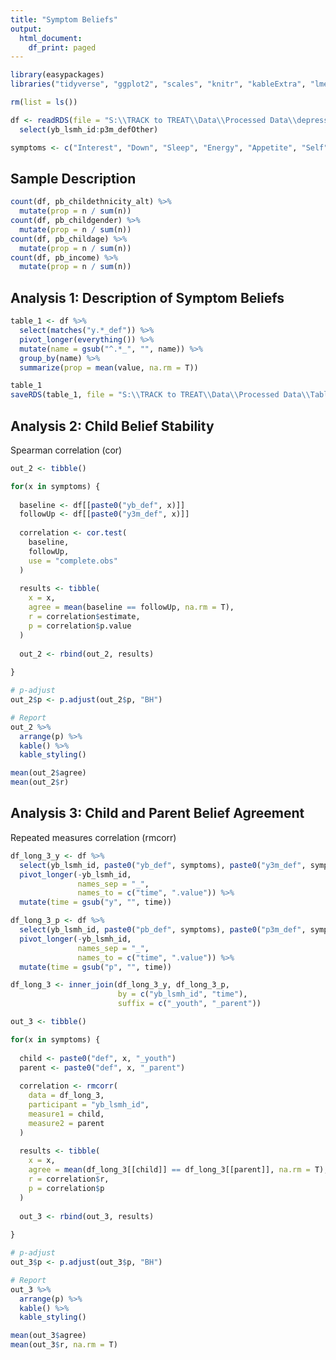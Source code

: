 ```yaml
---
title: "Symptom Beliefs"
output:
  html_document:
    df_print: paged
---
```


```r
library(easypackages)
libraries("tidyverse", "ggplot2", "scales", "knitr", "kableExtra", "lme4", "lmerTest", "rmcorr")

rm(list = ls())

df <- readRDS(file = "S:\\TRACK to TREAT\\Data\\Processed Data\\depression_belief_data.rds") %>%
  select(yb_lsmh_id:p3m_defOther)

symptoms <- c("Interest", "Down", "Sleep", "Energy", "Appetite", "Self", "Concentrate", "Pace", "Suicide", "Other")
```

## Sample Description

```r
count(df, pb_childethnicity_alt) %>%
  mutate(prop = n / sum(n))
count(df, pb_childgender) %>%
  mutate(prop = n / sum(n))
count(df, pb_childage) %>%
  mutate(prop = n / sum(n))
count(df, pb_income) %>%
  mutate(prop = n / sum(n))
```

## Analysis 1: Description of Symptom Beliefs

```r
table_1 <- df %>%
  select(matches("y.*_def")) %>%
  pivot_longer(everything()) %>%
  mutate(name = gsub("^.*_", "", name)) %>%
  group_by(name) %>%
  summarize(prop = mean(value, na.rm = T))

table_1
saveRDS(table_1, file = "S:\\TRACK to TREAT\\Data\\Processed Data\\Table 1.rds")
```

## Analysis 2: Child Belief Stability

Spearman correlation (cor)

```r
out_2 <- tibble()

for(x in symptoms) {
  
  baseline <- df[[paste0("yb_def", x)]]
  followUp <- df[[paste0("y3m_def", x)]]
  
  correlation <- cor.test(
    baseline,
    followUp,
    use = "complete.obs"
  )
  
  results <- tibble(
    x = x,
    agree = mean(baseline == followUp, na.rm = T),
    r = correlation$estimate,
    p = correlation$p.value
  )
  
  out_2 <- rbind(out_2, results)
  
}

# p-adjust
out_2$p <- p.adjust(out_2$p, "BH")

# Report
out_2 %>%
  arrange(p) %>%
  kable() %>%
  kable_styling()

mean(out_2$agree)
mean(out_2$r)
```

## Analysis 3: Child and Parent Belief Agreement

Repeated measures correlation (rmcorr)

```r
df_long_3_y <- df %>%
  select(yb_lsmh_id, paste0("yb_def", symptoms), paste0("y3m_def", symptoms)) %>%
  pivot_longer(-yb_lsmh_id, 
               names_sep = "_",
               names_to = c("time", ".value")) %>%
  mutate(time = gsub("y", "", time))

df_long_3_p <- df %>%
  select(yb_lsmh_id, paste0("pb_def", symptoms), paste0("p3m_def", symptoms)) %>%
  pivot_longer(-yb_lsmh_id, 
               names_sep = "_",
               names_to = c("time", ".value")) %>%
  mutate(time = gsub("p", "", time))

df_long_3 <- inner_join(df_long_3_y, df_long_3_p, 
                        by = c("yb_lsmh_id", "time"),
                        suffix = c("_youth", "_parent"))

out_3 <- tibble()

for(x in symptoms) {
  
  child <- paste0("def", x, "_youth")
  parent <- paste0("def", x, "_parent")
  
  correlation <- rmcorr(
    data = df_long_3,
    participant = "yb_lsmh_id",
    measure1 = child,
    measure2 = parent
  )
  
  results <- tibble(
    x = x,
    agree = mean(df_long_3[[child]] == df_long_3[[parent]], na.rm = T),
    r = correlation$r,
    p = correlation$p
  )
  
  out_3 <- rbind(out_3, results)
      
}

# p-adjust
out_3$p <- p.adjust(out_3$p, "BH")

# Report
out_3 %>%
  arrange(p) %>%
  kable() %>%
  kable_styling()

mean(out_3$agree)
mean(out_3$r, na.rm = T)
```
